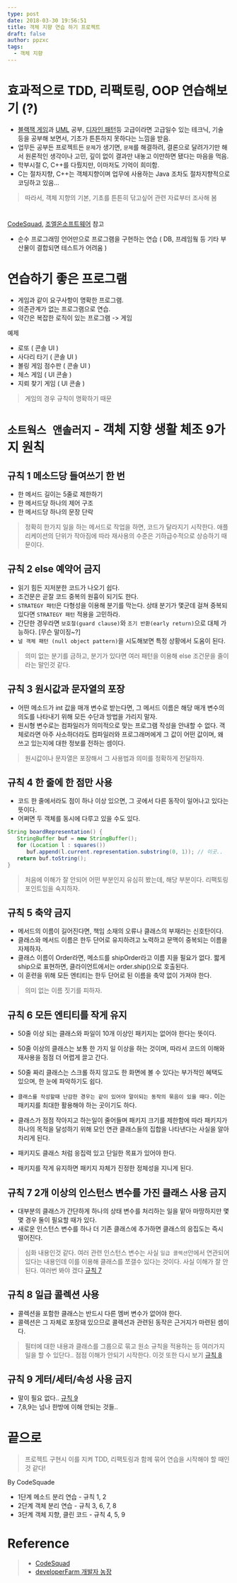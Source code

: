 ```yaml
---
type: post
date: 2018-03-30 19:56:51
title: 객체 지향 연습 하기 프로젝트
draft: false
author: ppzxc
tags:
  - 객체 지향
---
```


# 효과적으로 TDD, 리팩토링, OOP 연습해보기 (?)

- [블랙잭 게임](<https://jungha-cho.github.io/2018/03/30/%EA%B0%9D%EC%B2%B4%EC%A7%80%ED%96%A5%EC%84%A4%EA%B3%84-%EB%B8%94%EB%9E%99%EC%9E%AD(10)/>)과 [UML](https://jungha-cho.github.io/2018/03/29/UML-%EA%B8%B0%ED%98%B8-%EC%A0%95%EB%A6%AC/) 공부, [디자인 패턴](<https://jungha-cho.github.io/2018/03/27/%EB%94%94%EC%9E%90%EC%9D%B8%ED%8C%A8%ED%84%B4-Command-(2)/>)등 고급이라면 고급일수 있는 테크닉, 기술 등을 공부해 보면서, 기초가 튼튼하지 못하다는 느낌을 받음.
- 업무든 공부든 프로젝트든 `문제`가 생기면, `문제`를 해결하려, 결론으로 달려가기만 해서 원론적인 생각이나 고민, 깊이 없이 결과만 내놓고 이만하면 됐다는 마음을 먹음.
- 학부시절 C, C++를 다뤘지만, 이마저도 기억이 희미함.
- C는 절차지향, C++는 객체지향이며 업무에 사용하는 Java 조차도 절차지향적으로 코딩하고 있음...

> 따라서, 객체 지향의 기본, 기초를 튼튼히 닦고싶어 관련 자료부터 조사해 봄

#

[CodeSquad](https://medium.com/@codesquad_yoda/%ED%9A%A8%EA%B3%BC%EC%A0%81%EC%9C%BC%EB%A1%9C-tdd-%EB%A6%AC%ED%8C%A9%ED%86%A0%EB%A7%81-oop%EB%A5%BC-%EC%97%B0%EC%8A%B5%ED%95%98%EB%8A%94-%EB%B0%A9%EB%B2%95%EC%9D%80-7ecc9ddb5d45), [조엘온소프트웨어](http://korean.joelonsoftware.com/) 참고

- 순수 프로그래밍 언어만으로 프로그램을 구현하는 연습 ( DB, 프레임웤 등 기타 부산물이 결합되면 테스트가 어려움 )

# 연습하기 좋은 프로그램

- 게임과 같이 요구사항이 명확한 프로그램.
- 의존관계가 없는 프로그램으로 연습.
- 약간은 복잡한 로직이 있는 프로그램 -> 게임

예제

- 로또 ( 콘솔 UI )
- 사다리 타기 ( 콘솔 UI )
- 볼링 게임 점수판 ( 콘솔 UI )
- 체스 게임 ( UI 콘솔 )
- 지뢰 찾기 게임 ( UI 콘솔 )

> 게임의 경우 규칙이 명확하기 때문

# `소트웍스 앤솔러지` - 객체 지향 생활 체조 9가지 원칙

## 규칙 1 메소드당 들여쓰기 한 번

- 한 메서드 길이는 5줄로 제한하기
- 한 메서드당 하나의 제어 구조
- 한 메서드당 하나의 문장 단락

> 정확히 한가지 일을 하는 메서드로 작업을 하면, 코드가 달라지기 시작한다.
> 애플리케이션의 단위가 작아짐에 따라 재사용의 수준은 기하급수적으로 상승하기 때문이다.

## 규칙 2 else 예약어 금지

- 읽기 힘든 지저분한 코드가 나오기 쉽다.
- 조건문은 곧잘 코드 중복의 원흉이 되기도 한다.
- `STRATEGY 패턴`은 다형성을 이용해 분기를 막는다. 상태 분기가 몇군데 걸쳐 중복되 있다면 `STRATEGY 패턴` 적용을 고민하라.
- 간단한 경우라면 `보호절(guard clause)`와 `조기 반환(early return)`으로 대체 가능하다. [무슨 말이징~?]
- `널 객체 패턴 (null object pattern)`을 시도해보면 특정 상황에서 도움이 된다.

> 의미 없는 분기를 금하고, 분기가 있다면 여러 패턴을 이용해 else 조건문을 줄이라는 말인것 같다.

## 규칙 3 원시값과 문자열의 포장

- 어떤 메소드가 int 값을 매개 변수로 받는다면, 그 메서드 이름은 해당 매개 변수의 의도를 나타내기 위해 모든 수단과 방법을 가리지 말자.
- 원시형 변수로는 컴파일러가 의미적으로 맞는 프로그램 작성을 안내할 수 없다. 객체로라면 아주 사소하더라도 컴파일러와 프로그래머에게 그 값이 어떤 값이며, 왜 쓰고 있는지에 대한 정보를 전하는 셈이다.

> 원시값이나 문자열은 포장해서 그 사용법과 의미를 정확하게 전달하자.

## 규칙 4 한 줄에 한 점만 사용

- 코드 한 줄에서라도 점이 하나 이상 있으면, 그 곳에서 다른 동작이 일어나고 있다는 뜻이다.
- 어쩌면 두 객체를 동시에 다루고 있을 수도 있다.

```Java
String boardRepresentation() {
   StringBuffer buf = new StringBuffer();
   for (Location l : squares())
      buf.append(l.current.representation.substring(0, 1)); // 이곳..
   return buf.toString();
}
```

> 처음에 이해가 잘 안되어 어떤 부분인지 유심히 봤는데, 해당 부분이다. 리팩토링 포인트임을 숙지하자.

## 규칙 5 축약 금지

- 메서드의 이름이 길어진다면, 책임 소재의 오류나 클래스의 부재라는 신호탄이다.
- 클래스와 메서드 이름은 한두 단어로 유지하려고 노력하고 문맥이 중복되는 이름을 자제하자.
- 클래스 이름이 Order라면, 메소드를 shipOrder라고 이름 지을 필요가 없다. 짧게 ship으로 표현하면, 클라이언트에서는 order.ship()으로 호출된다.
- 이 훈련을 위해 모든 엔티티는 한두 단어로 된 이름을 축약 없이 가져야 한다.

> 의미 없는 이름 짓기를 피하자.

## 규칙 6 모든 엔티티를 작게 유지

- 50줄 이상 되는 클래스와 파일이 10개 이상인 패키지는 없어야 한다는 뜻이다.
- 50줄 이상의 클래스는 보통 한 가지 일 이상을 하는 것이며, 따라서 코드의 이해와 재사용을 점점 더 어렵게 끌고 간다.
- 50줄 짜리 클래스는 스크롤 하지 않고도 한 화면에 볼 수 있다는 부가적인 혜택도 있으며, 한 눈에 파악하기도 쉽다.

- `클래스를 작성할때 난감한 경우는 같이 있어야 말이되는 동작의 묶음이 있을 때다.` 이는 패키지를 최대한 활용해야 하는 곳이기도 하다.
- 클래스가 점점 작아지고 하는일이 줄어들며 패키지 크기를 제한함에 따라 패키지가 하나의 목적을 달성하기 위해 모인 연관 클래스들의 집합을 나타낸다는 사실을 알아차리게 된다.
- 패키지도 클래스 처럼 응집력 있고 단일한 목표가 있어야 한다.
- 패키지를 작게 유지하면 패키지 자체가 진정한 정체성을 지니게 된다.

## 규칙 7 2개 이상의 인스턴스 변수를 가진 클래스 사용 금지

- 대부분의 클래스가 간단하게 하나의 상태 변수를 처리하는 일을 맡아 마땅하지만 몇몇 경우 둘이 필요할 때가 있다.
- 새로운 인스턴스 변수를 하나 더 기존 클래스에 추가하면 클래스의 응집도는 즉시 떨어진다.

> 심화 내용인것 같다. 여러 관련 인스턴스 변수는 사실 `일급 콜렉션`안에서 연관되어 있다는 내용인데 이를 이용해 클래스를 쪼갤수 있다는 것이다.
> 사실 이해가 잘 안된다. 여러번 봐야 겠다 [규칙 7](https://developerfarm.wordpress.com/2012/01/31/object_calisthenics_8/)

## 규칙 8 일급 콜렉션 사용

- 콜렉션을 포함한 클래스는 반드시 다른 멤버 변수가 없어야 한다.
- 콜렉션은 그 자체로 포장돼 있으므로 콜렉션과 관련된 동작은 근거지가 마련된 셈이다.

> 필터에 대한 내용과 클래스를 그룹으로 묶고 원소 규칙을 적용하는 등 여러가지 일을 할 수 있단다..
> 점점 이해가 안되기 시작한다. 이것 또한 다시 보기 [규칙 8](https://developerfarm.wordpress.com/2012/02/01/object_calisthenics_/)

## 규칙 9 게터/세터/속성 사용 금지

- 말이 필요 없다.. [규칙 9](https://developerfarm.wordpress.com/2012/02/01/object_calisthenics_10/)
- 7,8,9는 넘나 한방에 이해 안되는 것들..

# 끝으로

> 프로젝트 구현시 이를 지켜 TDD, 리팩토링과 함께 묶어 연습을 시작해야 할 때인것 같다!

By CodeSquade

- 1단계 메소드 분리 연습 - 규칙 1, 2
- 2단계 객체 분리 연습 - 규칙 3, 6, 7, 8
- 3단계 객체 지향, 클린 코드 - 규칙 4, 5, 9

# Reference

> - [CodeSquad](https://medium.com/@codesquad_yoda/%ED%9A%A8%EA%B3%BC%EC%A0%81%EC%9C%BC%EB%A1%9C-tdd-%EB%A6%AC%ED%8C%A9%ED%86%A0%EB%A7%81-oop%EB%A5%BC-%EC%97%B0%EC%8A%B5%ED%95%98%EB%8A%94-%EB%B0%A9%EB%B2%95%EC%9D%80-7ecc9ddb5d45)
> - [developerFarm 개발자 농장](https://developerfarm.wordpress.com/2012/02/03/object_calisthenics_summary/)

